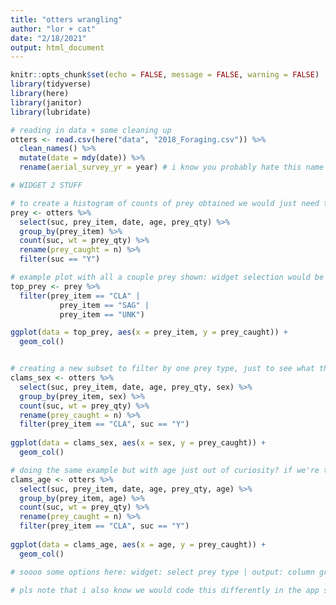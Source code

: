 ```yaml
---
title: "otters wrangling"
author: "lor + cat"
date: "2/18/2021"
output: html_document
---
```


```r
knitr::opts_chunk$set(echo = FALSE, message = FALSE, warning = FALSE)
library(tidyverse)
library(here)
library(janitor)
library(lubridate)
```

```r
# reading in data + some cleaning up
otters <- read.csv(here("data", "2018_Foraging.csv")) %>% 
  clean_names() %>% 
  mutate(date = mdy(date)) %>% 
  rename(aerial_survey_yr = year) # i know you probably hate this name LOL but i only renamed it because this is a DIFFERENT THING than the date; i was getting confused as to why the date and year columns had diff years listed so i just want to make that clear
```

```r
# WIDGET 2 STUFF

# to create a histogram of counts of prey obtained we would just need the prey item, success of dive (which indicates if dive is brought to surface or not), and prey quantity to determine the number of prey successfully caught 
prey <- otters %>% 
  select(suc, prey_item, date, age, prey_qty) %>% 
  group_by(prey_item) %>% 
  count(suc, wt = prey_qty) %>% 
  rename(prey_caught = n) %>% 
  filter(suc == "Y")

# example plot with all a couple prey shown: widget selection would be CLA, SAG, UNK
top_prey <- prey %>% 
  filter(prey_item == "CLA" |
           prey_item == "SAG" |
           prey_item == "UNK")

ggplot(data = top_prey, aes(x = prey_item, y = prey_caught)) +
  geom_col()


# creating a new subset to filter by one prey type, just to see what they would look like if we went for a col graph for sex, using clams as an example 
clams_sex <- otters %>% 
  select(suc, prey_item, date, age, prey_qty, sex) %>% 
  group_by(prey_item, sex) %>% 
  count(suc, wt = prey_qty) %>% 
  rename(prey_caught = n) %>% 
  filter(prey_item == "CLA", suc == "Y")
  
ggplot(data = clams_sex, aes(x = sex, y = prey_caught)) +
  geom_col()

# doing the same example but with age just out of curiosity? if we're trying to see if adults have more foraging success than juveniles and if that changes based on prey type
clams_age <- otters %>% 
  select(suc, prey_item, date, age, prey_qty, age) %>% 
  group_by(prey_item, age) %>% 
  count(suc, wt = prey_qty) %>% 
  rename(prey_caught = n) %>% 
  filter(prey_item == "CLA", suc == "Y")
  
ggplot(data = clams_age, aes(x = age, y = prey_caught)) +
  geom_col()

# soooo some options here: widget: select prey type | output: column graph depicting the counts of prey successfully caught for the type chosen, by either sex or age. if multiple prey types were selected, then we could make it a grouped or stacked plot and color code by species type, include legend. OR ignore all that, the x-axis can just be the species name and sex and age aren't included? i'm good with either, idk i just needed to see all three plots to understand what i was looking at

# pls note that i also know we would code this differently in the app script to make it reactive!! i just needed to roughly look at example plots


```


